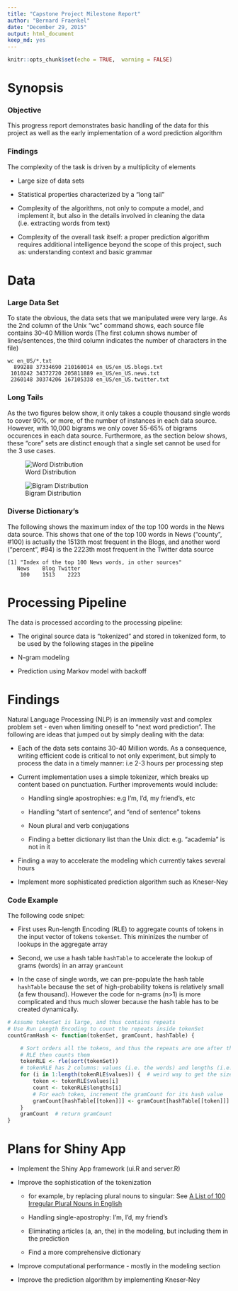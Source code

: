 ```yaml
---
title: "Capstone Project Milestone Report"
author: "Bernard Fraenkel"
date: "December 29, 2015"
output: html_document
keep_md: yes
---
```

```r
knitr::opts_chunk$set(echo = TRUE,  warning = FALSE)
```
# Synopsis

### Objective
This progress report demonstrates basic handling of the data for this project as well as the early implementation of a word prediction algorithm

### Findings
The complexity of the task is driven by a multiplicity of elements

- Large size of data sets

- Statistical properties characterized by a "long tail"

- Complexity of the algorithms, not only to compute a model, and implement it, but also in the details involved in cleaning the data (i.e. extracting words from text)

- Complexity of the overall task itself: a proper prediction algorithm requires additional intelligence beyond the scope of this project, such as: understanding context and basic grammar

# Data
### Large Data Set
To state the obvious, the data sets that we manipulated were very large. As the 2nd column of the Unix "wc" command shows, each source file contains 30-40 Million words (The first column shows number of lines/sentences, the third column indicates the number of characters in the file)
```
wc en_US/*.txt
  899288 37334690 210160014 en_US/en_US.blogs.txt
 1010242 34372720 205811889 en_US/en_US.news.txt
 2360148 30374206 167105338 en_US/en_US.twitter.txt
```

### Long Tails
As the two figures below show, it only takes a couple thousand single words to cover 90%, or more, of the number of instances in each data source. However, with 10,000 bigrams we only cover 55-65% of bigrams occurences in each data source. Furthermore, as the section below shows, these "core" sets are distinct enough that a single set cannot be used for the 3 use cases.

![Word Distribution](./Word_Distribution.png)

![Bigram Distribution](./Bigram_Distribution.png)

### Diverse Dictionary's
The following shows the maximum index of the top 100 words in the News data source. This shows that one of the top 100 words in News ("county", #100) is actually the 1513th most frequent in the Blogs, and another word ("percent", #94) is the 2223th most frequent in the Twitter data source

```
[1] "Index of the top 100 News words, in other sources"
   News    Blog Twitter 
    100    1513    2223 
```

# Processing Pipeline
The data is processed according to the processing pipeline:

- The original source data is "tokenized" and stored in tokenized form, to be used by the following stages in the pipeline

- N-gram modeling

- Prediction using Markov model with backoff

# Findings
Natural Language Processing (NLP) is an immensily vast and complex problem set  - even when limiting oneself to "next word prediction". The following are ideas that jumped out by simply dealing with the data:

* Each of the data sets contains 30-40 Million words. As a consequence, writing efficient code is critical to not only experiment, but simply to process the data in a timely manner: i.e 2-3 hours per processing step

* Current implementation uses a simple tokenizer, which breaks up content based on punctuation. Further improvements would include:

    - Handling single apostrophies: e.g I'm, I'd, my friend's, etc
 
    - Handling "start of sentence", and "end of sentence" tokens
 
    - Noun plural and verb conjugations
 
    - Finding a better dictionary list than the Unix dict: e.g. "academia" is not in it
    
* Finding a way to accelerate the modeling which currently takes several hours

* Implement more sophisticated prediction algorithm such as Kneser-Ney

### Code Example
The following code snipet:

* First uses Run-length Encoding (RLE) to aggregate counts of tokens in the input vector of tokens ```tokenSet```. This mininizes the number of lookups in the aggregate array

* Second, we use a hash table ```hashTable``` to accelerate the lookup of grams (words) in an array ```gramCount```

* In the case of single words, we can pre-populate the hash table ```hashTable``` because the set of high-probability tokens is relatively small (a few thousand). However the code for n-grams (n>1) is more complicated and thus much slower because the hash table has to be created dynamically.

```r
# Assume tokenSet is large, and thus contains repeats
# Use Run Length Encoding to count the repeats inside tokenSet
countGramHash <- function(tokenSet, gramCount, hashTable) {

	# Sort orders all the tokens, and thus the repeats are one after the other
	# RLE then counts them
	tokenRLE <- rle(sort(tokenSet))
	# tokenRLE has 2 columns: values (i.e. the words) and lengths (i.e. counts)
	for (i in 1:length(tokenRLE$values)) {  # weird way to get the size of RLE
		token <- tokenRLE$values[i]
		count <- tokenRLE$lengths[i]
		# For each token, increment the gramCount for its hash value
		gramCount[hashTable[[token]]] <- gramCount[hashTable[[token]]] + count
	}
	gramCount  # return gramCount
}
```

 


# Plans for Shiny App

* Implement the Shiny App framework (ui.R and server.R)

* Improve the sophistication of the tokenization

    * for example, by replacing plural nouns to singular: See [A List of 100 Irregular Plural Nouns in English](http://grammar.about.com/od/words/a/A-List-Of-Irregular-Plural-Nouns-In-English.htm)
    
    * Handling single-apostrophy: I'm, I'd, my friend's
    
    * Eliminating articles (a, an, the) in the modeling, but including them in the prediction
    
    * Find a more comprehensive dictionary
    
* Improve computational performance - mostly in the modeling section

* Improve the prediction algorithm by implementing Kneser-Ney

